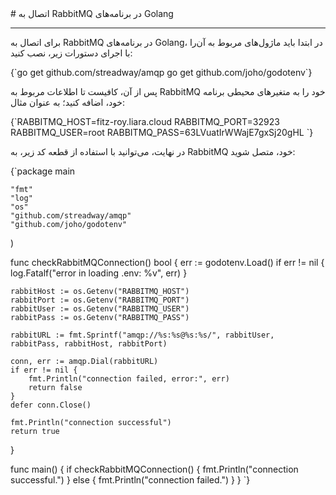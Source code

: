 

<Layout>
<Head>
<title>مستندات اتصال به RabbitMQ در پلتفرم Go - لیارا</title>
<meta property="og:title" content="مستندات خدمات رایانش ابری لیارا" />
<meta property="og:description" content="مستندات قدم به قدم اتصال به پیام‌رسان RabbitMQ در Golang"  />
<meta property="og:image" content="https://files.liara.ir/liara/logos/liara-poster.jpg" />
</Head>
# اتصال به RabbitMQ در برنامه‌های Golang
<hr className="mb-2" />

برای اتصال به  RabbitMQ در برنامه‌های Golang، در ابتدا باید ماژول‌های مربوط به آن‌را با اجرای دستورات زیر، نصب کنید:

<div className="h-2" />
    <div dir='ltr'>
    <Highlight className="bash">
        {`go get github.com/streadway/amqp
go get github.com/joho/godotenv`}
    </Highlight>
    </div>
<div className="h-2" />

پس از آن، کافیست تا 
اطلاعات مربوط به RabbitMQ خود را 
به متغیرهای محیطی برنامه خود، اضافه کنید؛ به عنوان مثال:
<div className="h-2" />
    <div dir='ltr'>
    <Highlight className="bash">
        {`RABBITMQ_HOST=fitz-roy.liara.cloud
RABBITMQ_PORT=32923
RABBITMQ_USER=root
RABBITMQ_PASS=63LVuatIrWWajE7gxSj20gHL
`}
    </Highlight>
    </div>
<div className="h-2" />

در نهایت، می‌توانید با استفاده از قطعه کد زیر، به RabbitMQ خود، متصل شوید:
<div className="h-2" />
    <div dir='ltr'>
    <Highlight className="go">
        {`package main

	"fmt"
	"log"
	"os"
	"github.com/streadway/amqp"
	"github.com/joho/godotenv"
)

func checkRabbitMQConnection() bool {
	err := godotenv.Load()
	if err != nil {
		log.Fatalf("error in loading .env: %v", err)
	}

	rabbitHost := os.Getenv("RABBITMQ_HOST")
	rabbitPort := os.Getenv("RABBITMQ_PORT")
	rabbitUser := os.Getenv("RABBITMQ_USER")
	rabbitPass := os.Getenv("RABBITMQ_PASS")

	rabbitURL := fmt.Sprintf("amqp://%s:%s@%s:%s/", rabbitUser, rabbitPass, rabbitHost, rabbitPort)

	conn, err := amqp.Dial(rabbitURL)
	if err != nil {
		fmt.Println("connection failed, error:", err)
		return false
	}
	defer conn.Close()

	fmt.Println("connection successful")
	return true
}

func main() {
	if checkRabbitMQConnection() {
		fmt.Println("connection successful.")
	} else {
		fmt.Println("connection failed.")
	}
}
`}
    </Highlight>
    </div>
<div className="h-2" />

</Layout>